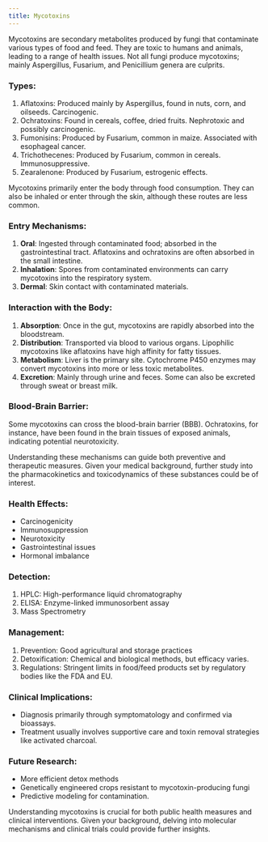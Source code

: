 ```yaml
---
title: Mycotoxins
---
```



Mycotoxins are secondary metabolites produced by fungi that contaminate various types of food and feed. They are toxic to humans and animals, leading to a range of health issues. Not all fungi produce mycotoxins; mainly Aspergillus, Fusarium, and Penicillium genera are culprits.

### Types:
1. Aflatoxins: Produced mainly by Aspergillus, found in nuts, corn, and oilseeds. Carcinogenic.
2. Ochratoxins: Found in cereals, coffee, dried fruits. Nephrotoxic and possibly carcinogenic.
3. Fumonisins: Produced by Fusarium, common in maize. Associated with esophageal cancer.
4. Trichothecenes: Produced by Fusarium, common in cereals. Immunosuppressive.
5. Zearalenone: Produced by Fusarium, estrogenic effects.

Mycotoxins primarily enter the body through food consumption. They can also be inhaled or enter through the skin, although these routes are less common.

### Entry Mechanisms:
1. **Oral**: Ingested through contaminated food; absorbed in the gastrointestinal tract. Aflatoxins and ochratoxins are often absorbed in the small intestine.
2. **Inhalation**: Spores from contaminated environments can carry mycotoxins into the respiratory system.
3. **Dermal**: Skin contact with contaminated materials.

### Interaction with the Body:
1. **Absorption**: Once in the gut, mycotoxins are rapidly absorbed into the bloodstream.
2. **Distribution**: Transported via blood to various organs. Lipophilic mycotoxins like aflatoxins have high affinity for fatty tissues.
3. **Metabolism**: Liver is the primary site. Cytochrome P450 enzymes may convert mycotoxins into more or less toxic metabolites.
4. **Excretion**: Mainly through urine and feces. Some can also be excreted through sweat or breast milk.

### Blood-Brain Barrier:
Some mycotoxins can cross the blood-brain barrier (BBB). Ochratoxins, for instance, have been found in the brain tissues of exposed animals, indicating potential neurotoxicity.

Understanding these mechanisms can guide both preventive and therapeutic measures. Given your medical background, further study into the pharmacokinetics and toxicodynamics of these substances could be of interest.

### Health Effects:
- Carcinogenicity
- Immunosuppression
- Neurotoxicity
- Gastrointestinal issues
- Hormonal imbalance

### Detection:
1. HPLC: High-performance liquid chromatography
2. ELISA: Enzyme-linked immunosorbent assay
3. Mass Spectrometry

### Management:
1. Prevention: Good agricultural and storage practices
2. Detoxification: Chemical and biological methods, but efficacy varies.
3. Regulations: Stringent limits in food/feed products set by regulatory bodies like the FDA and EU.

### Clinical Implications:
- Diagnosis primarily through symptomatology and confirmed via bioassays.
- Treatment usually involves supportive care and toxin removal strategies like activated charcoal.
  
### Future Research:
- More efficient detox methods
- Genetically engineered crops resistant to mycotoxin-producing fungi
- Predictive modeling for contamination.

Understanding mycotoxins is crucial for both public health measures and clinical interventions. Given your background, delving into molecular mechanisms and clinical trials could provide further insights.